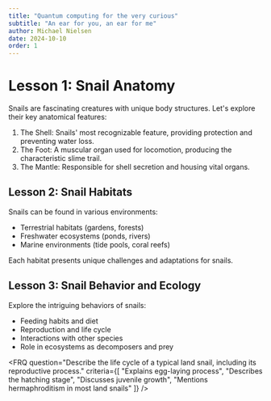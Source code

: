 ```yaml
---
title: "Quantum computing for the very curious"
subtitle: "An ear for you, an ear for me"
author: Michael Nielsen
date: 2024-10-10
order: 1
---
```

# Lesson 1: Snail Anatomy

Snails are fascinating creatures with unique body structures. Let's explore their key anatomical features:

1. The Shell: Snails' most recognizable feature, providing protection and preventing water loss.
2. The Foot: A muscular organ used for locomotion, producing the characteristic slime trail.
3. The Mantle: Responsible for shell secretion and housing vital organs.

## Lesson 2: Snail Habitats

Snails can be found in various environments:

- Terrestrial habitats (gardens, forests)
- Freshwater ecosystems (ponds, rivers)
- Marine environments (tide pools, coral reefs)

Each habitat presents unique challenges and adaptations for snails.

## Lesson 3: Snail Behavior and Ecology

Explore the intriguing behaviors of snails:

- Feeding habits and diet
- Reproduction and life cycle
- Interactions with other species
- Role in ecosystems as decomposers and prey

<FRQ 
  question="Describe the life cycle of a typical land snail, including its reproductive process." 
  criteria={[
    "Explains egg-laying process",
    "Describes the hatching stage",
    "Discusses juvenile growth",
    "Mentions hermaphroditism in most land snails"
  ]}
/>


